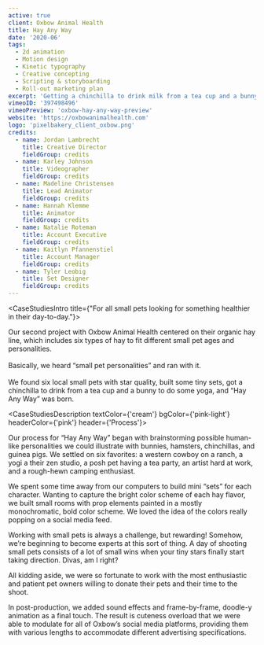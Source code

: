 ```yaml
---
active: true
client: Oxbow Animal Health
title: Hay Any Way
date: '2020-06'
tags:
  - 2d animation
  - Motion design
  - Kinetic typography
  - Creative concepting
  - Scripting & storyboarding
  - Roll-out marketing plan
excerpt: 'Getting a chinchilla to drink milk from a tea cup and a bunny to do some yoga, and “Hay, Any Way” was born.'
vimeoID: '397498496'
vimeoPreview: 'oxbow-hay-any-way-preview'
website: 'https://oxbowanimalhealth.com'
logo: 'pixelbakery_client_oxbow.png'
credits:
  - name: Jordan Lambrecht
    title: Creative Director
    fieldGroup: credits
  - name: Karley Johnson
    title: Videographer
    fieldGroup: credits
  - name: Madeline Christensen
    title: Lead Animator
    fieldGroup: credits
  - name: Hannah Klemme
    title: Animator
    fieldGroup: credits
  - name: Natalie Roteman
    title: Account Executive
    fieldGroup: credits
  - name: Kaitlyn Pfannenstiel
    title: Account Manager
    fieldGroup: credits
  - name: Tyler Leobig
    title: Set Designer
    fieldGroup: credits
---
```


<CaseStudiesIntro title={"For all small pets looking for something healthier in their day-to-day."}>

Our second project with Oxbow Animal Health centered on their organic hay line, which includes six types of hay to fit different small pet ages and personalities. <br/> <br/>Basically, we heard “small pet personalities” and ran with it. <br/> <br/> We found six local small pets with star quality, built some tiny sets, got a chinchilla to drink from a tea cup and a bunny to do some yoga, and “Hay Any Way” was born.

</CaseStudiesIntro>

<CaseStudiesDescription textColor={'cream'} bgColor={'pink-light'} headerColor={'pink'} header={'Process'}>

Our process for “Hay Any Way” began with brainstorming possible human-like personalities we could illustrate with bunnies, hamsters, chinchillas, and guinea pigs. We settled on six favorites: a western cowboy on a ranch, a yogi a their zen studio, a posh pet having a tea party, an artist hard at work, and a rough-hewn camping enthusiast.

We spent some time away from our computers to build mini “sets” for each character. Wanting to capture the bright color scheme of each hay flavor, we built small rooms with prop elements painted in a mostly monochromatic, bold color scheme. We loved the idea of the colors really popping on a social media feed.

Working with small pets is always a challenge, but rewarding! Somehow, we’re beginning to become experts at this sort of thing. A day of shooting small pets consists of a lot of small wins when your tiny stars finally start taking direction. Divas, am I right?

All kidding aside, we were so fortunate to work with the most enthusiastic and patient pet owners willing to donate their pets and their time to the shoot.

In post-production, we added sound effects and frame-by-frame, doodle-y animation as a final touch. The result is cuteness overload that we were able to modulate for all of Oxbow’s social media platforms, providing them with various lengths to accommodate different advertising specifications.

</CaseStudiesDescription>

